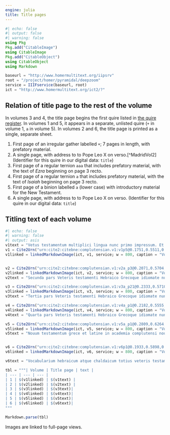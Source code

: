 ```yaml
---
engine: julia
title: Title pages
---
```


```julia
#| echo: false
#| output: false
#| warning: false
using Pkg
Pkg.add("CitableImage")
using CitableImage
Pkg.add("CitableObject")
using CitableObject
using Markdown

baseurl = "http://www.homermultitext.org/iipsrv"
root = "/project/homer/pyramidal/deepzoom"
service = IIIFservice(baseurl, root)
ict = "http://www.homermultitext.org/ict2/?"
```




## Relation of title page to the rest of the volume


In volumes 3 and 4, the title page begins the first quire listed in [the quire register](../registers/). In volumes 1 and 5, it appears in a separate, unlisted quire (`+` in volume 1, `a` in volume 5). In volumes 2 and 6, the title page is printed as a single, separate sheet. 

1. First page of an irregular gather labelled `+`; 7 pages in length, with prefatory material.
2. A single page, with address to to Pope Leo X on verso.[^MadridVol2] (Identifier for this quire in our digital data: `title`)
3. First page of a regular ternion `aaa` that includes prefatory material, with the text of *Ezra* beginning on page 3 recto.
4. First page of a regular ternion `a` that includes prefatory material, with the text of *Isaiah* beginning on page 3 recto.
5. First page of a binion labelled `a` (lower case) with introductory material for the New Testament.
6. A single page, with address to to Pope Leo X on verso. (Identifier for this quire in our digital data: `title`)




## Titling text of each volume



```julia
#| echo: false
#| warning: false
#| output: asis
v1text = "Vetus testamentum multiplici lingua nunc primo impressum. Et imprimis Pentateuchus Hebraico Greco atque Chaldaico idiomate. Adiuncta unicuique sua latina interpretatione."
v1 = Cite2Urn("urn:cite2:citebne:complutensian.v1:v1p5@0.1751,0.5511,0.5360,0.1933")
v1linked = linkedMarkdownImage(ict, v1, service; w = 800, caption = "Volume 1 title page")


v2 = Cite2Urn("urn:cite2:citebne:complutensian.v1:v2a_p3@0.2071,0.5704,0.5053,0.1638")
v2linked = linkedMarkdownImage(ict, v2, service; w = 800, caption = "Volume 2 title page")
v2text = "Secunda pars Veteris testamenti Hebraico Grecoque idiomate nunc primum impressa: adiuncta utrique sua latina interpretatione"

v3 = Cite2Urn("urn:cite2:citebne:complutensian.v1:v3a_p21@0.2333,0.5710,0.4724,0.1604")
v3linked = linkedMarkdownImage(ict, v3, service; w = 800, caption = "Volume 3 title page")
v3text = "Tertia pars Veteris testamenti Hebraico Grecoque idiomate nunc primum impressa:adiuncta utrique sua latina interpretatione"

v4 = Cite2Urn("urn:cite2:citebne:complutensian.v1:v4a_p1@0.2182,0.5555,0.4716,0.1606")
v4linked = linkedMarkdownImage(ict, v4, service; w = 800, caption = "Volume 4 title page")
v4text = "Quarta pars Veteris testamenti Hebraico Grecoque idiomate nunc primum impressa:adiuncta utrique sua latina interpretatione"

v5 = Cite2Urn("urn:cite2:citebne:complutensian.v1:v5a_p1@0.2809,0.6264,0.2964,0.08087")
v5linked = linkedMarkdownImage(ict, v5, service; w = 800, caption = "Volume 5 title page")
v5text = "Nouum testamentum grece et latine in academia complutensi nouiter impressum."


v6 = Cite2Urn("urn:cite2:citebne:complutensian.v1:v6p1@0.1933,0.5898,0.5231,0.1575")
v6linked = linkedMarkdownImage(ict, v6, service; w = 800, caption = "Volume 6 title page")

v6text = "Vocabularium hebraicum atque chaldaicum totius veteris testamenti cum aliis tractatibus prout infra in prefatione continetur in academia complutensi nouiter impressum."

tbl = """| Volume | Title page | text |
| --- | --- | --- |
| 1 | $(v1linked) | $(v1text) |
| 2 | $(v2linked) | $(v2text) |
| 3 | $(v3linked) | $(v3text)|
| 4 | $(v4linked) | $(v4text)|
| 5 | $(v5linked) | $(v5text)|
| 6 | $(v6linked) | $(v6text)|
"""

Markdown.parse(tbl)

```


:::{.callout-tip title="Tip: see images in context"}
Images are linked to full-page views.
:::